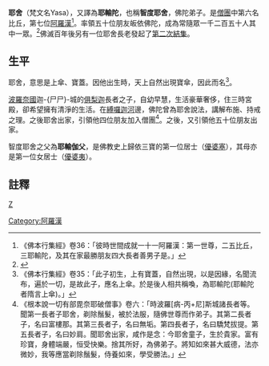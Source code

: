 {{佛教}}
'''耶舍'''（梵文名Yasa），又譯為'''耶輸陀'''，也稱'''智度耶舍'''，佛陀弟子。是[[僧團|僧團]]中第六名比丘，第七位[[阿羅漢|阿羅漢]]<ref>《佛本行集經》卷36：「彼時世間成就一十一阿羅漢：第一世尊，二五比丘，三耶輸陀，及其在家最勝朋友四大長者善男子是。」</ref>。率領五十位朋友皈依佛陀，成為常隨眾一千二百五十人其中一眾。<REF>
{{Cite web|url=http://www.hkbuddhist.org/zh/top_page.php?p=knowledge_detail&kid=61&cid=12&id=43|title=佛陀的行化與涅槃|author=|date=2019|work=|publisher=香港佛教聯合會|accessdate=|language=中文|format=|archive-date=2020-08-17|archive-url=https://web.archive.org/web/20200817105413/http://www.hkbuddhist.org/zh/top_page.php?p=knowledge_detail&kid=61&cid=12&id=43|dead-url=no}}
</ref>佛滅百年後另有一位耶舍長老發起了[[第二次結集|第二次結集]]。

==生平==
耶舍，意思是上傘、寶蓋。因他出生時，天上自然出現寶傘，因此而名<ref>《佛本行集經》卷35：「此子初生，上有寶蓋，自然出現，以是因緣，名聞流布，遍於一切，是故此子，應名上傘。於是後人相共稱喚，為耶輸陀(耶輸陀者隋言上傘)。」</ref>。

[[波羅奈國|波羅奈國]]迦-{尸尸}-城的[[俱梨迦|俱梨迦]]長者之子，自幼早慧，生活豪華奢侈，住三時宮殿，卻希望擁有清淨的生活。在[[縛囉迦河|縛囉迦河]]邊，佛陀曾為耶舍說法，講解布施、持戒之理。之後耶舍出家，引領他四位朋友加入僧團<ref>《根本說一切有部毘奈耶破僧事》卷六：「時波羅[病-丙+尼]斯城諸長者等。聞第一長者子耶舍，剃除鬚髮，被於法服，隨佛世尊而作弟子。其第二長者子，名曰富樓那。其第三長者子，名曰無垢。第四長者子，名曰驕梵拔提。第五長者子，名曰妙肩。聞耶舍出家，咸作是念：今耶舍童子，生於貴家。富有珍寶，身體端嚴，恒受快樂。捨其所好，為佛弟子。將知如來甚大威德，法亦微妙，我等應當剃除鬚髮，侍養如來，學受勝法。」</ref>。之後，又引領他五十位朋友出家。

智度耶舍之父為'''耶輸伽父'''，是佛教史上歸依三寶的第一位居士（[[優婆塞|優婆塞]]），其母亦是第一位女居士（[[優婆夷|優婆夷]]）。

==註釋==
<div class="references-small">
<references />
</div>
[[category:佛陀弟子|Z]]
[[Category:阿羅漢|Category:阿羅漢]]